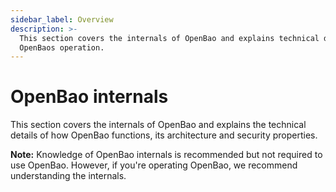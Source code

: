 ```yaml
---
sidebar_label: Overview
description: >-
  This section covers the internals of OpenBao and explains technical details of
  OpenBaos operation.
---
```


# OpenBao internals

This section covers the internals of OpenBao and explains the technical
details of how OpenBao functions, its architecture and security properties.

**Note:** Knowledge of OpenBao internals is recommended but not required to use OpenBao. However, if you're operating OpenBao, we recommend understanding the internals.
